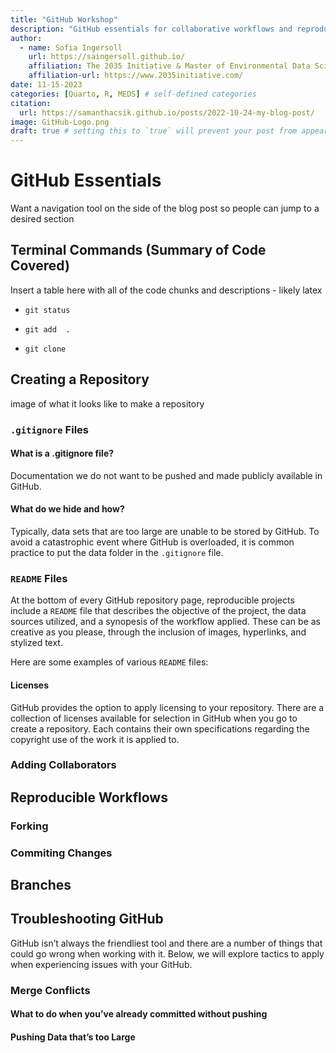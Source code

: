 ```yaml
---
title: "GitHub Workshop"
description: "GitHub essentials for collaborative workflows and reproducible open sourced projects."
author:
  - name: Sofia Ingersoll
    url: https://saingersoll.github.io/
    affiliation: The 2035 Initiative & Master of Environmental Data Science Program @ The Bren School (UCSB) 
    affiliation-url: https://www.2035initiative.com/
date: 11-15-2023
categories: [Quarto, R, MEDS] # self-defined categories
citation: 
  url: https://samanthacsik.github.io/posts/2022-10-24-my-blog-post/ 
image: GitHub-Logo.png
draft: true # setting this to `true` will prevent your post from appearing on your listing page until you're ready!
---
```


# GitHub Essentials

Want a navigation tool on the side of the blog post so people can jump to a desired section

## Terminal Commands (Summary of Code Covered)

Insert a table here with all of the code chunks and descriptions - likely latex

-   `git status`

-   `git add  .`

-   `git clone`

## Creating a Repository

image of what it looks like to make a repository

### `.gitignore` Files

#### What is a .gitignore file?

Documentation we do not want to be pushed and made publicly available in GitHub.

#### What do we hide and how?

Typically, data sets that are too large are unable to be stored by GitHub. To avoid a catastrophic event where GitHub is overloaded, it is common practice to put the data folder in the `.gitignore` file.

### `README` Files

At the bottom of every GitHub repository page, reproducible projects include a `README` file that describes the objective of the project, the data sources utilized, and a synopesis of the workflow applied. These can be as creative as you please, through the inclusion of images, hyperlinks, and stylized text.

Here are some examples of various `README` files:

#### Licenses 

GitHub provides the option to apply licensing to your repository. There are a collection of licenses available for selection in GitHub when you go to create a repository. Each contains their own specifications regarding the copyright use of the work it is applied to.

### Adding Collaborators

## Reproducible Workflows

### Forking

### Commiting Changes

## Branches

## Troubleshooting GitHub

GitHub isn't always the friendliest tool and there are a number of things that could go wrong when working with it. Below, we will explore tactics to apply when experiencing issues with your GitHub.

### Merge Conflicts

#### What to do when you've already committed without pushing

#### Pushing Data that's too Large

#### 
